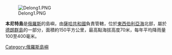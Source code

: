 [[Image:Delong1.PNG|thumb]]

'''本尼特島'''是[[俄羅斯|俄羅斯]]的島嶼，由[[薩哈共和國|薩哈共和國]]負責管轄，位於[[東西伯利亞海|東西伯利亞海]]北部，屬於[[德朗群島|德朗群島]]的一部分，面積約150平方公里，最高點海拔高度70米，每年平均降雨量100至400毫米。

{{Wikivoyage|本尼特島}}
{{East Siberian Sea Islands}}
{{Russia-geo-stub}}
{{coord|76|44|N|149|30|E|region:RU_type:isle_source:GNS-enwiki |display=title}}

[[Category:俄羅斯島嶼|Category:俄羅斯島嶼]]